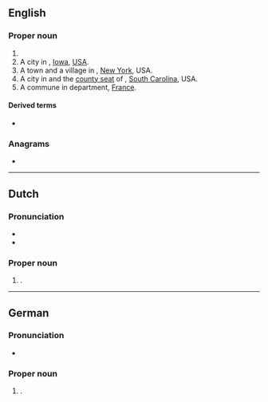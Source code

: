 ==English==
{{wp}}

===Proper noun===
{{en-prop}}

# {{surname|en|from=French}}
# A city in {{l|en|Pocahontas County}}, [[Iowa]], [[USA]].
# A town and a village in {{l|en|Otsego County}}, [[New York]], USA.
# A city in and the [[county seat]] of {{l|en|Laurens County}}, [[South Carolina]], USA.
# A commune in {{l|en|Hérault}} department, [[France]].

====Derived terms====
* {{l|en|Laurens County}}

===Anagrams===
* {{anagrams|en|a=aelnrsu|Luserna|ulnares}}

{{topics|en|Iowa, USA|New York, USA|South Carolina, USA|France}}

----

==Dutch==
{{wikipedia|lang=nl}}

===Pronunciation===
* {{IPA|nl|/ˈlɑu̯rəns/}}
* {{audio|nl|Nl-Laurens.ogg|Audio}}

===Proper noun===
{{nl-proper noun}}
# {{given name|nl|male|eq=Laurence|eq2=Lawrence}}.

----

==German==

===Pronunciation===
* {{audio|de|LL-Q188 (deu)-Sebastian Wallroth-Laurens.wav|Audio}}

===Proper noun===
{{head|de|proper noun}}

# {{given name|de|male|var=Lorenz|eq=Laurence}}.